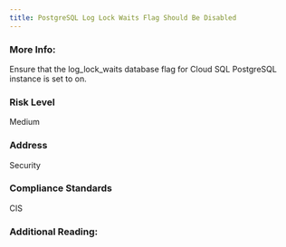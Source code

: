 ```yaml
---
title: PostgreSQL Log Lock Waits Flag Should Be Disabled
---
```


### More Info:

Ensure that the log_lock_waits database flag for Cloud SQL PostgreSQL instance is set to on.

### Risk Level

Medium

### Address

Security

### Compliance Standards

CIS

### Additional Reading:
